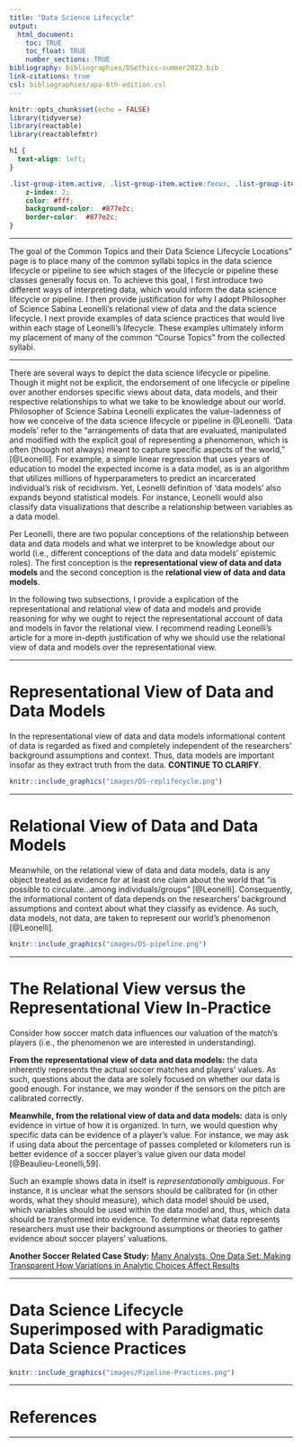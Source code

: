 ```yaml
---
title: "Data Science Lifecycle"
output: 
  html_document:
    toc: TRUE
    toc_float: TRUE
    number_sections: TRUE
bibliography: bibliographies/DSethics-summer2023.bib
link-citations: true
csl: bibliographies/apa-6th-edition.csl
---
```


```r
knitr::opts_chunk$set(echo = FALSE)
library(tidyverse)
library(reactable)
library(reactablefmtr)
```

```css
h1 {
  text-align: left;
}

.list-group-item.active, .list-group-item.active:focus, .list-group-item.active:hover {
    z-index: 2;
    color: #fff;
    background-color:  #877e2c;
    border-color:  #877e2c;
}
```

----

The goal of the Common Topics and their Data Science Lifecycle Locations" page is to place many of the common syllabi topics in the data science lifecycle or pipeline to see which stages of the lifecycle or pipeline these classes generally focus on. To achieve this goal, I first introduce two different ways of interpreting data, which would inform the data science lifecycle or pipeline. I then provide justification for why I adopt Philosopher of Science Sabina Leonelli's relational view of data and the data science lifecycle. I next provide examples of data science practices that would live within each stage of Leonelli's lifecycle. These examples ultimately inform my placement of many of the common "Course Topics" from the collected syllabi.

----

There are several ways to depict the data science lifecycle or pipeline. Though it might not be explicit, the endorsement of one lifecycle or pipeline over another endorses specific views about data, data models, and their respective relationships to what we take to be knowledge about our world. Philosopher of Science Sabina Leonelli explicates the value-ladenness of how we conceive of the data science lifecycle or pipeline in @Leonelli. 'Data models' refer to the "arrangements of data that are evaluated, manipulated and modified with the explicit goal of representing a phenomenon, which is often (though not always) meant to capture specific aspects of the world," [@Leonelli]. For example, a simple linear regression that uses years of education to model the expected income is a data model, as is an algorithm that utilizes millions of hyperparameters to predict an incarcerated individual's risk of recidivism. Yet, Leonelli definition of 'data models' also expands beyond statistical models. For instance, Leonelli would also classify data visualizations that describe a relationship between variables as a data model.

Per Leonelli, there are two popular conceptions of the relationship between data and data models and what we interpret to be knowledge about our world (i.e., different conceptions of the data and data models' epistemic roles). The first conception is the **representational view of data and data models** and the second conception is the **relational view of data and data models**. 

In the following two subsections, I provide a explication of the representational and relational view of data and models and provide reasoning for why we ought to reject the representational account of data and models in favor the relational view. I recommend reading Leonelli's article for a more in-depth justification of why we should use the relational view of data and models over the representational view.  

----

# Representational View of Data and Data Models

In the representational view of data and data models informational content of data is regarded as fixed and completely independent of the researchers' background assumptions and context. Thus, data models are important insofar as they extract truth from the data. **CONTINUE TO CLARIFY**. 

```r
knitr::include_graphics("images/DS-replifecycle.png")
```


----

# Relational View of Data and Data Models

Meanwhile, on the relational view of data and data models, data is any object treated as evidence for at least one claim about the world that "is possible to circulate...among individuals/groups" [@Leonelli]. Consequently, the informational content of data depends on the researchers' background assumptions and context about what they classify as evidence. As such, data models, not data, are taken to represent our world's phenomenon [@Leonelli].


```r
knitr::include_graphics("images/DS-pipeline.png")
```


----

# The Relational View versus the Representational View In-Practice

Consider how soccer match data influences our valuation of the match’s players (i.e., the phenomenon we are interested in understanding). 

**From the representational view of data and data models:** the data inherently represents the actual soccer matches and players’ values. As such, questions about the data are solely focused on whether our data is good enough. For instance, we may wonder if the sensors on the pitch are calibrated correctly.

**Meanwhile, from the relational view of data and data models:** data is only evidence in virtue of how it is organized. In turn, we would question why specific data can be evidence of a player’s value. For instance, we may ask if using data about the percentage of passes completed or kilometers run is better evidence of a soccer player’s value given our data model [@Beaulieu-Leonelli,59]. 

Such an example shows data in itself is *representationally ambiguous*. For instance, it is unclear what the sensors should be calibrated for (in other words, what they should measure), which data model should be used, which variables should be used within the data model and, thus, which data should be transformed into evidence. To determine what data represents researchers must use their background assumptions or theories to gather evidence about soccer players' valuations. 

**Another Soccer Related Case Study:** [Many Analysts, One Data Set: Making Transparent How Variations in Analytic Choices Affect Results](https://journals.sagepub.com/doi/full/10.1177/2515245917747646)

----

# Data Science Lifecycle Superimposed with Paradigmatic Data Science Practices

```r
knitr::include_graphics("images/Pipeline-Practices.png")
```

---

# References

---
